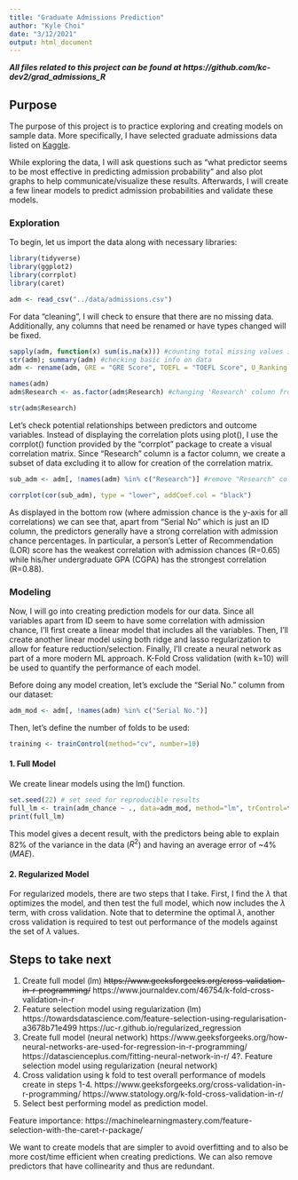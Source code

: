 ```yaml
---
title: "Graduate Admissions Prediction"
author: "Kyle Choi"
date: "3/12/2021"
output: html_document
---
```

***All files related to this project can be found at https://github.com/kc-dev2/grad_admissions_R***

## Purpose

The purpose of this project is to practice exploring and creating models on sample data. More specifically, I have selected graduate admissions data listed on [Kaggle](https://www.kaggle.com/mohansacharya/graduate-admissions). 

While exploring the data, I will ask questions such as "what predictor seems to be most effective in predicting admission probability" and also plot graphs to help communicate/visualize these results. Afterwards, I will create a few linear models to predict admission probabilities and validate these models.

### Exploration

To begin, let us import the data along with necessary libraries:

```r
library(tidyverse)
library(ggplot2)
library(corrplot)
library(caret)

adm <- read_csv("../data/admissions.csv")
```

For data "cleaning", I will check to ensure that there are no missing data. Additionally, any columns that need be renamed or have types changed will be fixed.
```r
sapply(adm, function(x) sum(is.na(x))) #counting total missing values in each column
str(adm); summary(adm) #checking basic info on data
adm <- rename(adm, GRE = "GRE Score", TOEFL = "TOEFL Score", U_Ranking = "University Rating", adm_chance = "Chance of Admit") #renaming columns

names(adm)
adm$Research <- as.factor(adm$Research) #changing 'Research' column from numerical to factor

str(adm$Research)
```

Let's check potential relationships between predictors and outcome variables. Instead of displaying the correlation plots using plot(), I use the corrplot() function provided by the "corrplot" package to create a visual correlation matrix. Since "Research" column is a factor column, we create a subset of data excluding it to allow for creation of the correlation matrix.
```r
sub_adm <- adm[, !names(adm) %in% c("Research")] #remove "Research" column

corrplot(cor(sub_adm), type = "lower", addCoef.col = "black")
```

As displayed in the bottom row (where admission chance is the y-axis for all correlations) we can see that, apart from "Serial No" which is just an ID column, the predictors generally have a strong correlation with admission chance percentages. In particular, a person's Letter of Recommendation (LOR) score has the weakest correlation with admission chances (R=0.65) while his/her undergraduate GPA (CGPA) has the strongest correlation (R=0.88). 

### Modeling

Now, I will go into creating prediction models for our data. Since all variables apart from ID seem to have some correlation with admission chance, I'll first create a linear model that includes all the variables. Then, I'll create another linear model using both ridge and lasso regularization to allow for feature reduction/selection. Finally, I'll create a neural network as part of a more modern ML approach. K-Fold Cross validation (with k=10) will be used to quantify the performance of each model.

Before doing any model creation, let's exclude the "Serial No." column from our dataset:

```r
adm_mod <- adm[, !names(adm) %in% c("Serial No.")]
```

Then, let's define the number of folds to be used:
```r
training <- trainControl(method="cv", number=10)
```


#### 1. Full Model
We create linear models using the lm() function.

```r
set.seed(22) # set seed for reproducible results
full_lm <- train(adm_chance ~ ., data=adm_mod, method="lm", trControl=training)
print(full_lm)
```

This model gives a decent result, with the predictors being able to explain 82% of the variance in the data ($R^{2}$) and having an average error of ~4% ($MAE$).

#### 2. Regularized Model
For regularized models, there are two steps that I take. First, I find the $\lambda$ that optimizes the model, and then test the full model, which now includes the $\lambda$ term, with cross validation. Note that to determine the optimal $\lambda$, another cross validation is required to test out performance of the models against the set of $\lambda$ values.

## Steps to take next

1. Create full model (lm)
~~https://www.geeksforgeeks.org/cross-validation-in-r-programming/~~
https://www.journaldev.com/46754/k-fold-cross-validation-in-r
2. Feature selection model using regularization (lm)
https://towardsdatascience.com/feature-selection-using-regularisation-a3678b71e499
https://uc-r.github.io/regularized_regression
3. Create full model (neural network)
https://www.geeksforgeeks.org/how-neural-networks-are-used-for-regression-in-r-programming/
https://datascienceplus.com/fitting-neural-network-in-r/
4?. Feature selection model using regularization (neural network)
5. Cross validation using k fold to test overall performance of models create in steps 1-4.
https://www.geeksforgeeks.org/cross-validation-in-r-programming/
https://www.statology.org/k-fold-cross-validation-in-r/
6. Select best performing model as prediction model.

Feature importance: https://machinelearningmastery.com/feature-selection-with-the-caret-r-package/

We want to create models that are simpler to avoid overfitting and to also be more cost/time efficient when creating predictions. We can also remove predictors that have collinearity and thus are redundant.